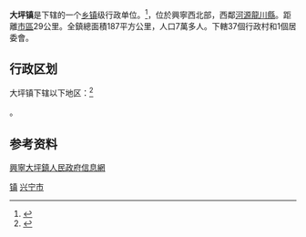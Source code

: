 {{中国乡级行政区|44/14/81/134/000}}

'''大坪镇'''是{{PRC admin/fullname|44/14/81/003/000|3}}下辖的一个[[乡镇|乡镇]]级行政单位。<ref>{{PRC admin/ref sgc|{{PRC admin/parent|44/14/81/134/000}}}}</ref>，位於興寧西北部，西鄰[[河源|河源]][[龍川縣|龍川縣]]。距離[[興田街道|市區]]29公里。全鎮總面積187平方公里，人口7萬多人。下轄37個行政村和1個居委會。

== 行政区划 ==
大坪镇下辖以下地区：<ref>{{PRC admin/ref sgc|44/14/81/134/000}}</ref>

{{PRC admin/children|44/14/81/134/000}}。

== 参考资料 ==
{{reflist}}
{{行政区划小作品}}
[http://www.xingning.gov.cn/daping/index.htm/ 興寧大坪鎮人民政府信息網]{{dead link|date=2017年12月 |bot=InternetArchiveBot |fix-attempted=yes }}

{{GD-stub}}
{{PRC admin/navcat|44/14/81/134/000}}

[[Category:兴宁市行政区划|镇]]
[[Category:梅州建制镇|兴宁市]]